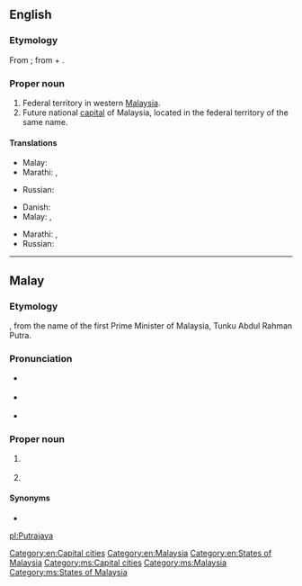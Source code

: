 ==English==
{{wikipedia}}

===Etymology===
From {{etyl|ms}} {{term|Putrajaya|lang=ms}}; from {{etyl|sa}} {{term|पुत्र|lang=sa|tr=putra}} + {{term|जय|lang=sa|tr=jayá}}.

===Proper noun===
{{en-proper noun}}

# Federal territory in western [[Malaysia]].
# Future national [[capital]] of Malaysia, located in the federal territory of the same name.

====Translations====
{{trans-top|federal territory in Malaysia}}
* Malay: {{t-|ms|Putrajaya}}
* Marathi: {{t-|mr|पुत्रजय|tr=putrajaya|sc=Deva}}, {{t-|mr|पुतरजाय|tr=putarajāya|sc=Deva}}
{{trans-mid}}
* Russian: {{t-|ru|Путраджая|f|tr=Putradžája}}
{{trans-bottom}}

{{trans-top|capital of Malaysia}}
* Danish: {{t-|da|Putrajaya}}
* Malay: {{t-|ms|Putrajaya}}, {{t-|ms|Prang Besar}}
{{trans-mid}}
* Marathi: {{t-|mr|पुत्रजय|tr=putrajaya|sc=Deva}}, {{t-|mr|पुतरजाय|tr=putarajāya|sc=Deva}}
* Russian: {{t-|ru|Путраджая|f|tr=Putradžája}}
{{trans-bottom}}

[[Category:en:Capital cities]]
[[Category:en:Malaysia]]
[[Category:en:States of Malaysia]]

----

==Malay==
{{wikipedia|lang=ms}}

===Etymology===
{{compound|putra|gloss1=prince|jaya|gloss2=success|lang=ms}}, from the name of the first Prime Minister of Malaysia, Tunku Abdul Rahman Putra.

===Pronunciation===
* {{a|Johor-Selangor}} {{IPA|/putərəd͡ʒajə/|lang=ms}}
* {{a|Riau-Lingga}} {{IPA|/putərad͡ʒaja/|lang=ms}}
* {{rhymes|ajə|jə|ə|lang=ms}}

===Proper noun===
{{head|ms|proper noun|head={{l|ms|putra|Putra}}{{l|ms|jaya}}}}

# {{l|en|Putrajaya}} {{qualifier|federal territory in Malaysia}}
# {{l|en|Putrajaya}} {{qualifier|capital of Malaysia}}

====Synonyms====
* {{l|ms|Prang Besar}}

[[Category:ms:Capital cities]]
[[Category:ms:Malaysia]]
[[Category:ms:States of Malaysia]]

[[pl:Putrajaya]]